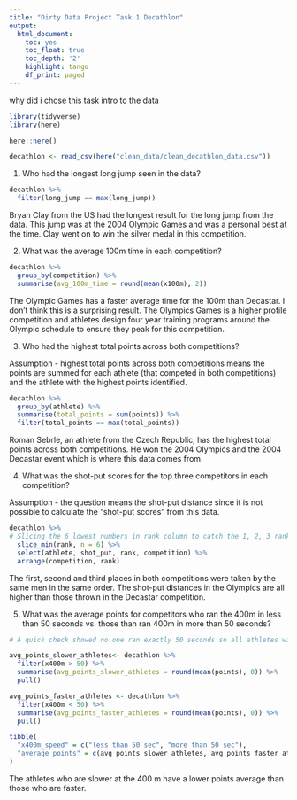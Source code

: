 ```yaml
---
title: "Dirty Data Project Task 1 Decathlon"
output:
  html_document:
    toc: yes
    toc_float: true
    toc_depth: '2'
    highlight: tango
    df_print: paged
---
```


why did i chose this task intro to the data

```r
library(tidyverse)
library(here)
```

```r
here::here()

decathlon <- read_csv(here("clean_data/clean_decathlon_data.csv"))
```

1.  Who had the longest long jump seen in the data?

```r
decathlon %>% 
  filter(long_jump == max(long_jump))
```

Bryan Clay from the US had the longest result for the long jump from the
data. This jump was at the 2004 Olympic Games and was a personal best at
the time. Clay went on to win the silver medal in this competition.

2.  What was the average 100m time in each competition?

```r
decathlon %>% 
  group_by(competition) %>% 
  summarise(avg_100m_time = round(mean(x100m), 2))
```

The Olympic Games has a faster average time for the 100m than Decastar.
I don't think this is a surprising result. The Olympics Games is a
higher profile competition and athletes design four year training
programs around the Olympic schedule to ensure they peak for this
competition.

3.  Who had the highest total points across both competitions?

Assumption - highest total points across both competitions means the
points are summed for each athlete (that competed in both competitions)
and the athlete with the highest points identified.

```r
decathlon %>% 
  group_by(athlete) %>% 
  summarise(total_points = sum(points)) %>% 
  filter(total_points == max(total_points))
```

Roman Sebrle, an athlete from the Czech Republic, has the highest total
points across both competitions. He won the 2004 Olympics and the 2004
Decastar event which is where this data comes from.

4.  What was the shot-put scores for the top three competitors in each
    competition?

Assumption - the question means the shot-put distance since it is not
possible to calculate the "shot-put scores" from this data.

```r
decathlon %>% 
# Slicing the 6 lowest numbers in rank column to catch the 1, 2, 3 ranked positions in each competition  
  slice_min(rank, n = 6) %>% 
  select(athlete, shot_put, rank, competition) %>% 
  arrange(competition, rank)

```

The first, second and third places in both competitions were taken by
the same men in the same order. The shot-put distances in the Olympics
are all higher than those thrown in the Decastar competition.

5.  What was the average points for competitors who ran the 400m in less
    than 50 seconds vs. those than ran 400m in more than 50 seconds?

```r
# A quick check showed no one ran exactly 50 seconds so all athletes will be caught by >50 and <50

avg_points_slower_athletes<- decathlon %>% 
  filter(x400m > 50) %>% 
  summarise(avg_points_slower_athletes = round(mean(points), 0)) %>% 
  pull()

avg_points_faster_athletes <- decathlon %>% 
  filter(x400m < 50) %>% 
  summarise(avg_points_faster_athletes = round(mean(points), 0)) %>% 
  pull()

tibble(
  "x400m_speed" = c("less than 50 sec", "more than 50 sec"),
  "average_points" = c(avg_points_slower_athletes, avg_points_faster_athletes)
)
```

The athletes who are slower at the 400 m have a lower points average
than those who are faster.
